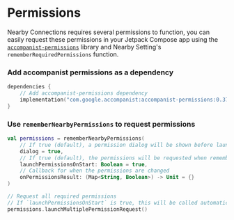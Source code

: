 # Permissions

Nearby Connections requires several permissions to function, you can easily request these permissions in your Jetpack Compose app using the [`accompanist-permissions`](https://google.github.io/accompanist/permissions/) library and Nearby Setting's `rememberRequiredPermissions` function.

### Add accompanist permissions as a dependency

```kts {3}
dependencies {
    // Add accompanist-permissions dependency
    implementation("com.google.accompanist:accompanist-permissions:0.37.0")
}
```

### Use `rememberNearbyPermissions` to request permissions

```kotlin
val permissions = rememberNearbyPermissions(
    // If true (default), a permission dialog will be shown before launching the permissions request
    dialog = true,
    // If true (default), the permissions will be requested when rememberNearbyPermissions is called
    launchPermissionsOnStart: Boolean = true,
    // Callback for when the permissions are changed
    onPermissionsResult: (Map<String, Boolean>) -> Unit = {}
)

// Request all required permissions
// If `launchPermissionsOnStart` is true, this will be called automatically
permissions.launchMultiplePermissionRequest()
```
